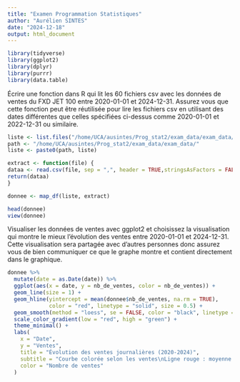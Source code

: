 ```yaml
---
title: "Examen Programmation Statistiques"
author: "Aurélien SINTES"
date: "2024-12-18"
output: html_document
---
```


```r
library(tidyverse)
library(ggplot2)
library(dplyr)
library(purrr)
library(data.table)
```


Écrire une fonction dans R qui lit les 60 fichiers csv avec les données de ventes
du FXD JET 100 entre 2020-01-01 et 2024-12-31. Assurez vous que cette fonction
peut être réutilisée pour lire les fichiers csv en utilisant des dates différentes que
celles spécifiées ci-dessus comme 2020-01-01 et 2022-12-31 ou similaire.

```r

liste <- list.files("/home/UCA/ausintes/Prog_stat2/exam_data/exam_data/")
path <- "/home/UCA/ausintes/Prog_stat2/exam_data/exam_data/"
liste <- paste0(path, liste) 

extract <- function(file) { 
dataa <- read.csv(file, sep = ",", header = TRUE,stringsAsFactors = FALSE) 
return(dataa) 
} 

donnee <- map_df(liste, extract) 

head(donnee)
view(donnee)
```


Visualiser les données de ventes avec ggplot2 et choisissez la visualisation qui
montre le mieux l’évolution des ventes entre 2020-01-01 et 2024-12-31. Cette
visualisation sera partagée avec d’autres personnes donc assurez vous de bien
communiquer ce que le graphe montre et contient directement dans le
graphique.



```r
donnee %>%
  mutate(date = as.Date(date)) %>%
  ggplot(aes(x = date, y = nb_de_ventes, color = nb_de_ventes)) +
  geom_line(size = 1) +
  geom_hline(yintercept = mean(donnee$nb_de_ventes, na.rm = TRUE), 
             color = "red", linetype = "solid", size = 0.5) +
  geom_smooth(method = "loess", se = FALSE, color = "black", linetype = "dotted", size = 1) +
  scale_color_gradient(low = "red", high = "green") +
  theme_minimal() +
  labs(
    x = "Date",
    y = "Ventes",
    title = "Évolution des ventes journalières (2020-2024)",
    subtitle = "Courbe colorée selon les ventes\nLigne rouge : moyenne globale\nLigne noire : tendance lissée",
    color = "Nombre de ventes"
  )
```










